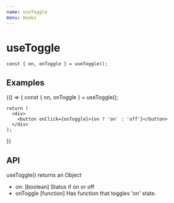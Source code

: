 ```yaml
---
name: useToggle
menu: Hooks
---
```



# useToggle

```
const { on, onToggle } = useToggle();
```

## Examples

<Playground>
  {() => {
    const { on, onToggle } = useToggle();

    return (
      <div>
        <button onClick={onToggle}>{on ? 'on' : 'off'}</button>
      </div>
    );
  }}
</Playground>

## API

useToggle() returns an Object

- on: [boolean] Status if on or off
- onToggle [function] Has function that toggles 'on' state.
